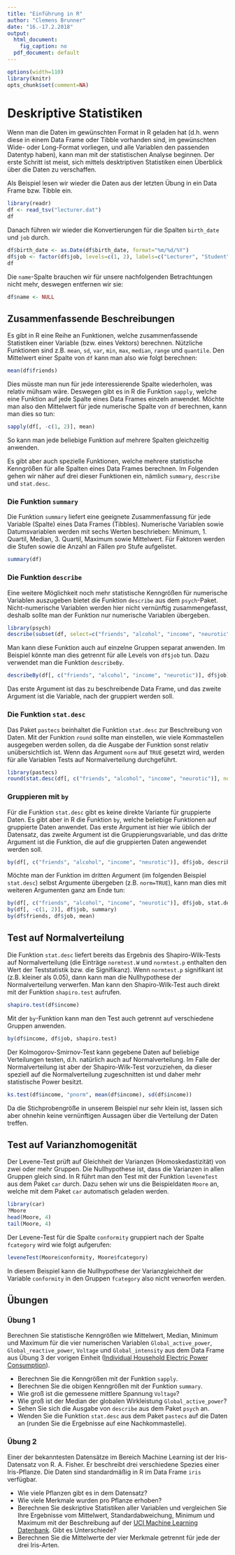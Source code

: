 ```yaml
---
title: "Einführung in R"
author: "Clemens Brunner"
date: "16.-17.2.2018"
output:
  html_document:
    fig_caption: no
  pdf_document: default
---
```


```r
options(width=110)
library(knitr)
opts_chunk$set(comment=NA)
```

# Deskriptive Statistiken
Wenn man die Daten im gewünschten Format in R geladen hat (d.h. wenn diese in einem Data Frame oder Tibble vorhanden sind, im gewünschten Wide- oder Long-Format vorliegen, und alle Variablen den passenden Datentyp haben), kann man mit der statistischen Analyse beginnen. Der erste Schritt ist meist, sich mittels desktriptiven Statistiken einen Überblick über die Daten zu verschaffen.

Als Beispiel lesen wir wieder die Daten aus der letzten Übung in ein Data Frame bzw. Tibble ein.

```r
library(readr)
df <- read_tsv("lecturer.dat")
df
```

Danach führen wir wieder die Konvertierungen für die Spalten `birth_date` und `job` durch.

```r
df$birth_date <- as.Date(df$birth_date, format="%m/%d/%Y")
df$job <- factor(df$job, levels=c(1, 2), labels=c("Lecturer", "Student"))
df
```

Die `name`-Spalte brauchen wir für unsere nachfolgenden Betrachtungen nicht mehr, deswegen entfernen wir sie:

```r
df$name <- NULL
```

## Zusammenfassende Beschreibungen
Es gibt in R eine Reihe an Funktionen, welche zusammenfassende Statistiken einer Variable (bzw. eines Vektors) berechnen. Nützliche Funktionen sind z.B. `mean`, `sd`, `var`, `min`, `max`, `median`, `range` und `quantile`. Den Mittelwert einer Spalte von `df` kann man also wie folgt berechnen:

```r
mean(df$friends)
```

Dies müsste man nun für jede interessierende Spalte wiederholen, was relativ mühsam wäre. Deswegen gibt es in R die Funktion `sapply`, welche eine Funktion auf jede Spalte eines Data Frames einzeln anwendet. Möchte man also den Mittelwert für jede numerische Spalte von `df` berechnen, kann man dies so tun:

```r
sapply(df[, -c(1, 2)], mean)
```

So kann man jede beliebige Funktion auf mehrere Spalten gleichzeitig anwenden.

Es gibt aber auch spezielle Funktionen, welche mehrere statistische Kenngrößen für alle Spalten eines Data Frames berechnen. Im Folgenden gehen wir näher auf drei dieser Funktionen ein, nämlich `summary`, `describe` und `stat.desc`.

### Die Funktion `summary`
Die Funktion `summary` liefert eine geeignete Zusammenfassung für jede Variable (Spalte) eines Data Frames (Tibbles). Numerische Variablen sowie Datumsvariablen werden mit sechs Werten beschrieben: Minimum, 1. Quartil, Median, 3. Quartil, Maximum sowie Mittelwert. Für Faktoren werden die Stufen sowie die Anzahl an Fällen pro Stufe aufgelistet.

```r
summary(df)
```

### Die Funktion `describe`
Eine weitere Möglichkeit noch mehr statistische Kenngrößen für numerische Variablen auszugeben bietet die Funktion `describe` aus dem `psych`-Paket. Nicht-numerische Variablen werden hier nicht vernünftig zusammengefasst, deshalb sollte man der Funktion nur numerische Variablen übergeben.

```r
library(psych)
describe(subset(df, select=c("friends", "alcohol", "income", "neurotic")))
```

Man kann diese Funktion auch auf einzelne Gruppen separat anwenden. Im Beispiel könnte man dies getrennt für alle Levels von `df$job` tun. Dazu verwendet man die Funktion `describeBy`.

```r
describeBy(df[, c("friends", "alcohol", "income", "neurotic")], df$job)
```

Das erste Argument ist das zu beschreibende Data Frame, und das zweite Argument ist die Variable, nach der gruppiert werden soll.

### Die Funktion `stat.desc`
Das Paket `pastecs` beinhaltet die Funktion `stat.desc` zur Beschreibung von Daten. Mit der Funktion `round` sollte man einstellen, wie viele Kommastellen ausgegeben werden sollen, da die Ausgabe der Funktion sonst relativ unübersichtlich ist. Wenn das Argument `norm` auf `TRUE` gesetzt wird, werden für alle Variablen Tests auf Normalverteilung durchgeführt. 

```r
library(pastecs)
round(stat.desc(df[, c("friends", "alcohol", "income", "neurotic")], norm=TRUE), 2)
```

### Gruppieren mit `by`
Für die Funktion `stat.desc` gibt es keine direkte Variante für gruppierte Daten. Es gibt aber in R die Funktion `by`, welche beliebige Funktionen auf gruppierte Daten anwendet. Das erste Argument ist hier wie üblich der Datensatz, das zweite Argument ist die Gruppierungsvariable, und das dritte Argument ist die Funktion, die auf die gruppierten Daten angewendet werden soll.

```r
by(df[, c("friends", "alcohol", "income", "neurotic")], df$job, describe)
```

Möchte man der Funktion im dritten Argument (im folgenden Beispiel `stat.desc`) selbst Argumente übergeben (z.B. `norm=TRUE`), kann man dies mit weiteren Argumenten ganz am Ende tun:
```r
by(df[, c("friends", "alcohol", "income", "neurotic")], df$job, stat.desc, norm=TRUE)
by(df[, -c(1, 2)], df$job, summary)
by(df$friends, df$job, mean)
```

## Test auf Normalverteilung
Die Funktion `stat.desc` liefert bereits das Ergebnis des Shapiro-Wilk-Tests auf Normalverteilung (die Einträge `normtest.W` und `normtest.p` enthalten den Wert der Teststatistik bzw. die Signifikanz). Wenn `normtest.p` signifikant ist (z.B. kleiner als 0.05), dann kann man die Nullhypothese der Normalverteilung verwerfen. Man kann den Shapiro-Wilk-Test auch direkt mit der Funktion `shapiro.test` aufrufen.

```r
shapiro.test(df$income)
```

Mit der `by`-Funktion kann man den Test auch getrennt auf verschiedene Gruppen anwenden.

```r
by(df$income, df$job, shapiro.test)
```

Der Kolmogorov-Smirnov-Test kann gegebene Daten auf beliebige Verteilungen testen, d.h. natürlich auch auf Normalverteilung. Im Falle der Normalverteilung ist aber der Shapiro-Wilk-Test vorzuziehen, da dieser speziell auf die Normalverteilung zugeschnitten ist und daher mehr statistische Power besitzt.

```r
ks.test(df$income, "pnorm", mean(df$income), sd(df$income))
```

Da die Stichprobengröße in unserem Beispiel nur sehr klein ist, lassen sich aber ohnehin keine vernünftigen Aussagen über die Verteilung der Daten treffen.

## Test auf Varianzhomogenität
Der Levene-Test prüft auf Gleichheit der Varianzen (Homoskedastizität) von zwei oder mehr Gruppen. Die Nullhypothese ist, dass die Varianzen in allen Gruppen gleich sind. In R führt man den Test mit der Funktion `leveneTest` aus dem Paket `car` durch. Dazu sehen wir uns die Beispieldaten `Moore` an, welche mit dem Paket `car` automatisch geladen werden.

```r
library(car)
?Moore
head(Moore, 4)
tail(Moore, 4)
```

Der Levene-Test für die Spalte `conformity` gruppiert nach der Spalte `fcategory` wird wie folgt aufgerufen:

```r
leveneTest(Moore$conformity, Moore$fcategory)
```

In diesem Beispiel kann die Nullhypothese der Varianzgleichheit der Variable `conformity` in den Gruppen `fcategory` also nicht verworfen werden.

## Übungen
### Übung 1
Berechnen Sie statistische Kenngrößen wie Mittelwert, Median, Minimum und Maximum für die vier numerischen Variablen `Global_active_power`, `Global_reactive_power`, `Voltage` und `Global_intensity` aus dem Data Frame aus Übung 3 der vorigen Einheit ([Individual Household Electric Power Consumption](http://archive.ics.uci.edu/ml/datasets/Individual+household+electric+power+consumption)).

- Berechnen Sie die Kenngrößen mit der Funktion `sapply`.
- Berechnen Sie die obigen Kenngrößen mit der Funktion `summary`.
- Wie groß ist die gemessene mittlere Spannung `Voltage`?
- Wie groß ist der Median der globalen Wirkleistung `Global_active_power`?
- Sehen Sie sich die Ausgabe von `describe` aus dem Paket `psych` an.
- Wenden Sie die Funktion `stat.desc` aus dem Paket `pastecs` auf die Daten an (runden Sie die Ergebnisse auf eine Nachkommastelle).

### Übung 2
Einer der bekanntesten Datensätze im Bereich Machine Learning ist der Iris-Datensatz von R. A. Fisher. Er beschreibt drei verschiedene Spezies einer Iris-Pflanze. Die Daten sind standardmäßig in R im Data Frame `iris` verfügbar.

- Wie viele Pflanzen gibt es in dem Datensatz?
- Wie viele Merkmale wurden pro Pflanze erhoben?
- Berechnen Sie deskriptive Statistiken aller Variablen und vergleichen Sie Ihre Ergebnisse vom Mittelwert, Standardabweichung, Minimum und Maximum mit der Beschreibung auf der [UCI Machine Learning Datenbank](http://archive.ics.uci.edu/ml/machine-learning-databases/iris/iris.names). Gibt es Unterschiede?
- Berechnen Sie die Mittelwerte der vier Merkmale getrennt für jede der drei Iris-Arten.

